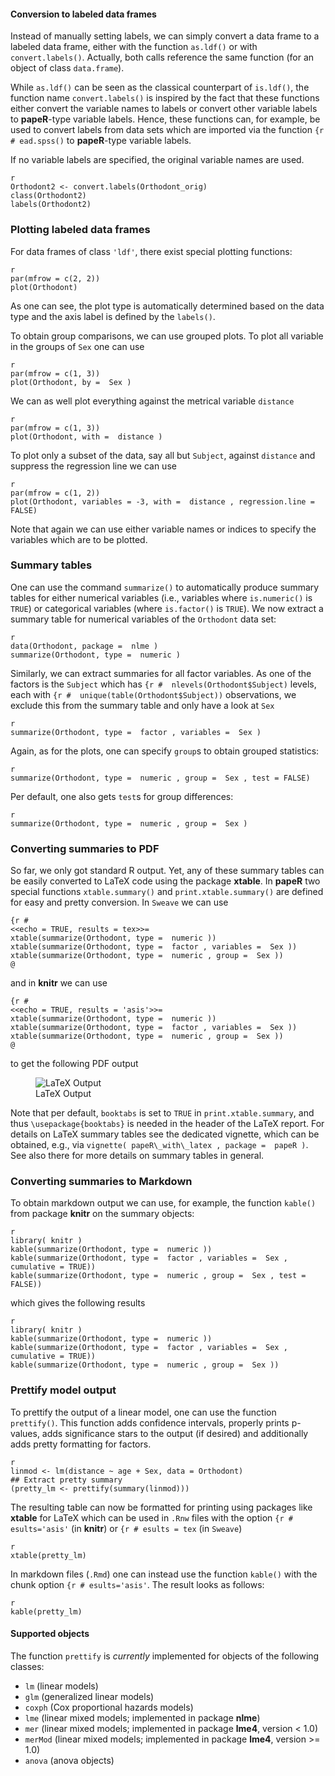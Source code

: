 #### Conversion to labeled data frames

Instead of manually setting labels, we can simply convert a data frame to a
labeled data frame, either with the function `as.ldf()` or with `convert.labels()`.
Actually, both calls reference the same function (for an object of class `data.frame`).

While `as.ldf()` can be seen as the classical counterpart of `is.ldf()`, the
function name `convert.labels()` is inspired by the fact that these functions either
convert the variable names to labels or convert other variable labels to **papeR**-type
variable labels. Hence, these functions can, for example, be used to convert labels
from data sets which are  imported via the function `{r # ead.spss()` to **papeR**-type
variable labels.

If no variable labels are specified, the original variable names are used.
```
{r eval=FALSE, include=FALSE, echo=TRUE}
Orthodont2 <- convert.labels(Orthodont_orig)
class(Orthodont2)
labels(Orthodont2)
```

### Plotting labeled data frames

For data frames of class `'ldf'`, there exist special plotting functions:
```
{r plot_labeled_dataframe, eval=FALSE, include=FALSE}
par(mfrow = c(2, 2))
plot(Orthodont)
```

As one can see, the plot type is automatically determined
based on the data type and the axis label is defined by
the `labels()`.

To obtain group comparisons, we can use grouped plots. To plot all variable in the
groups of `Sex` one can use
```
{r grouped_plot, eval=FALSE, include=FALSE}
par(mfrow = c(1, 3))
plot(Orthodont, by =  Sex )
```

We can as well plot everything against the metrical variable `distance`
```
{r with_x, eval=FALSE, include=FALSE}
par(mfrow = c(1, 3))
plot(Orthodont, with =  distance )
```

To plot only a subset of the data, say all but `Subject`, against `distance` and
suppress the regression line we can use
```
{r univariate_no_regressionline, eval=FALSE, include=FALSE}
par(mfrow = c(1, 2))
plot(Orthodont, variables = -3, with =  distance , regression.line = FALSE)
```

Note that again we can use either variable names or indices to specify the variables
which are to be plotted.


### Summary tables

One can use the command `summarize()` to automatically produce summary tables for
either numerical variables (i.e., variables where `is.numeric()` is `TRUE`) or
categorical variables (where `is.factor()` is `TRUE`). We now extract a summary
table for numerical variables of the `Orthodont` data set:

```
{r eval=FALSE, include=FALSE, echo=TRUE}
data(Orthodont, package =  nlme )
summarize(Orthodont, type =  numeric )
```

Similarly, we can extract summaries for all factor variables. As one of the factors
is the `Subject` which has `{r #  nlevels(Orthodont$Subject)` levels, each with
`{r #  unique(table(Orthodont$Subject))` observations, we exclude this from the summary
table and only have a look at `Sex`
```
{r eval=FALSE, include=FALSE, echo=TRUE}
summarize(Orthodont, type =  factor , variables =  Sex )
```

Again, as for the plots, one can specify `group`s to obtain grouped statistics:
```
{r eval=FALSE, include=FALSE, echo=TRUE}
summarize(Orthodont, type =  numeric , group =  Sex , test = FALSE)
```

Per default, one also gets `test`s for group differences:
```
{r eval=FALSE, include=FALSE, echo=TRUE}
summarize(Orthodont, type =  numeric , group =  Sex )
```

### Converting summaries to PDF

So far, we only got standard R output. Yet, any of these summary tables can be
easily converted to LaTeX code using the package **xtable**. In **papeR** two
special functions `xtable.summary()` and `print.xtable.summary()` are defined
for easy and pretty conversion. In `Sweave` we can use

```
{r # 
<<echo = TRUE, results = tex>>=
xtable(summarize(Orthodont, type =  numeric ))
xtable(summarize(Orthodont, type =  factor , variables =  Sex ))
xtable(summarize(Orthodont, type =  numeric , group =  Sex ))
@
```

and in **knitr** we can use

```
{r # 
<<echo = TRUE, results = 'asis'>>=
xtable(summarize(Orthodont, type =  numeric ))
xtable(summarize(Orthodont, type =  factor , variables =  Sex ))
xtable(summarize(Orthodont, type =  numeric , group =  Sex ))
@
```
to get the following PDF output

![LaTeX Output](tables.png)

Note that per default, `booktabs` is set to `TRUE` in `print.xtable.summary`, and
thus `\usepackage{booktabs}` is needed in the header of the LaTeX report. For details
on LaTeX summary tables see the dedicated vignette, which can be obtained, e.g., via
`vignette( papeR\_with\_latex , package =  papeR )`. See also there for more details
on summary tables in general.

### Converting summaries to Markdown

To obtain markdown output we can use, for example, the function `kable()` from
package **knitr** on the summary objects:

```
{r , eval=FALSE, echo = TRUE, results = 'asis'}
library( knitr )
kable(summarize(Orthodont, type =  numeric ))
kable(summarize(Orthodont, type =  factor , variables =  Sex , cumulative = TRUE))
kable(summarize(Orthodont, type =  numeric , group =  Sex , test = FALSE))
```

which gives the following results

```
{r, eval=FALSE, echo = TRUE, results = 'asis'}
library( knitr )
kable(summarize(Orthodont, type =  numeric ))
kable(summarize(Orthodont, type =  factor , variables =  Sex , cumulative = TRUE))
kable(summarize(Orthodont, type =  numeric , group =  Sex ))
```


### Prettify model output

To prettify the output of a linear model, one can use the function
`prettify()`. This function adds confidence intervals, properly
prints p-values, adds significance stars to the output (if desired)
and additionally adds pretty formatting for factors.

```
{r eval=FALSE, include=FALSE, echo=TRUE}
linmod <- lm(distance ~ age + Sex, data = Orthodont)
## Extract pretty summary
(pretty_lm <- prettify(summary(linmod)))
```

The resulting table can now be formatted for printing using packages like
**xtable** for LaTeX which can be used in `.Rnw` files with the option
`{r # esults='asis'` (in **knitr**) or `{r # esults = tex` (in `Sweave`)

```
{r, results='hide'}
xtable(pretty_lm)
```

In markdown files (`.Rmd`) one can instead use the function `kable()` with the
chunk option `{r # esults='asis'`. The result looks as follows:

```
{r, results='asis'}
kable(pretty_lm)
```

#### Supported objects

The function `prettify` is *currently* implemented for objects of the following classes:

* `lm` (linear models)
* `glm` (generalized linear models)
* `coxph` (Cox proportional hazards models)
* `lme` (linear mixed models; implemented in package **nlme**)
* `mer` (linear mixed models; implemented in package **lme4**, version < 1.0)
* `merMod` (linear mixed models; implemented in package **lme4**, version >= 1.0)
* `anova` (anova objects)

